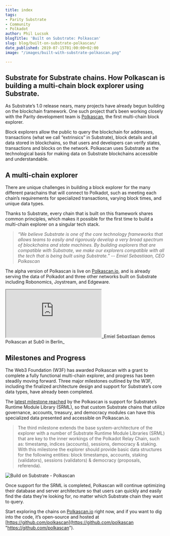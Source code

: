 ```yaml
---
title: index
tags:
- Parity Substrate
- Community
- Polkadot
author: Phil Lucsok
blogTitle: 'Built on Substrate: Polkascan'
slug: blog/built-on-substrate-polkascan/
date_published: 2019-07-15T01:00:00+02:00
image: "/images/built-with-substrate-polkascan.png"

---
```

## Substrate for Substrate chains. How Polkascan is building a multi-chain block explorer using Substrate.

As Substrate’s 1.0 release nears, many projects have already begun building on the blockchain framework. One such project that’s been working closely with the Parity development team is [Polkascan](https://polkascan.io/), the first multi-chain block explorer.

Block explorers allow the public to query the blockchain for addresses, transactions (what we call “extrinsics” in Substrate), block details and all data stored in blockchains, so that users and developers can verify states, transactions and blocks on the network. Polkascan uses Substrate as the technological basis for making data on Substrate blockchains accessible and understandable.

## A multi-chain explorer

There are unique challenges in building a block explorer for the many different parachains that will connect to Polkadot, such as meeting each chain’s requirements for specialized transactions, varying block times, and unique data types.

Thanks to Substrate, every chain that is built on this framework shares common principles, which makes it possible for the first time to build a multi-chain explorer on a singular tech stack.

> _“We believe Substrate is one of the core technology frameworks that allows teams to easily and rigorously develop a very broad spectrum of blockchains and state machines. By building explorers that are compatible with Substrate, we make our explorers compatible with all the tech that is being built using Substrate.” -- Emiel Sebastiaan, CEO Polkascan_

The alpha version of Polkascan is live on [Polkascan.io](https://polkascan.io/), and is already serving the data of Polkadot and three other networks built on Substrate including Robonomics, Joystream, and Edgeware.

<iframe className="w-full h-56 my-8 sm:h-80 md:h-96" src="https://www.youtube.com/embed/TmfXDduVQLI" allowFullScreen></iframe>_Emiel Sebastiaan demos Polkascan at Sub0 in Berlin_

## Milestones and Progress

The Web3 Foundation (W3F) has awarded Polkascan with a grant to complete a fully functional multi-chain explorer, and progress has been steadily moving forward. Three major milestones outlined by the W3F, including the finalized architecture design and support for Substrate’s core data types, have already been completed.

The [latest milestone reached](https://medium.com/polkadot-network/polkascan-development-update-3-fdea45ab959f) by the Polkascan is support for Substrate’s Runtime Module Library (SRML), so that custom Substrate chains that utilize governance, accounts, treasury, and democracy modules can have this specialized data presented and accessible on Polkascan.io.

> The third milestone extends the base system-architecture of the explorer with a number of Substrate Runtime Module Libraries (SRML) that are key to the inner workings of the Polkadot Relay Chain, such as: timestamp, indices (accounts), sessions, democracy & staking. With this milestone the explorer should provide basic data structures for the following entities: block timestamps, accounts, staking (validators), sessions (validators) & democracy (proposals, referenda).

![Build on Substrate - Polkascan](/images/built-on-polkascan-image-one.png "Build on Substrate - Polkascan")

Once support for the SRML is completed, Polkascan will continue optimizing their database and server architecture so that users can quickly and easily find the data they’re looking for, no matter which Substrate chain they want to query.

Start exploring the chains on [Polkascan.io](http://polkascan.io/) right now, and if you want to dig into the code, it’s open-source and hosted at [https://github.com/polkascan](https://github.com/polkascan "https://github.com/polkascan").